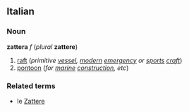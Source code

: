 ==Italian==
===Noun===
'''zattera''' ''f'' (''plural'' '''zattere''')

#[[raft]] (''primitive [[vessel]], [[modern]] [[emergency]] or [[sports]] [[craft]]'')
#[[pontoon]] (''for [[marine]] [[construction]], etc'')

===Related terms===
*le [[Zattere]]